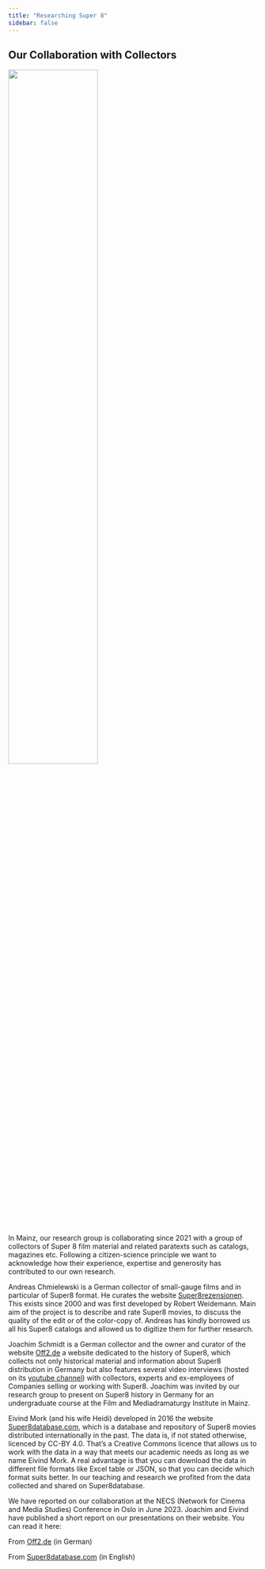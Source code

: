 ```yaml
---
title: "Researching Super 8"
sidebar: false
---
```

## Our Collaboration with Collectors

![](img/Researching_Super8.png){width=60% height=60% fig-align="center"}

In Mainz, our research group is collaborating since 2021 with a group of collectors of Super 8 film material and related paratexts such as catalogs, magazines etc. Following a citizen-science principle we want to acknowledge how their experience, expertise and generosity has contributed to our own research.

Andreas Chmielewski is a German collector of small-gauge films and in particular of Super8 format. He curates the website [Super8rezensionen](http://www.super8rezensionen.de/). This exists since 2000 and was first developed by Robert Weidemann. Main aim of the project is to describe and rate Super8 movies, to discuss the quality of the edit or of the color-copy of. Andreas has kindly borrowed us all his Super8 catalogs and allowed us to digitize them for further research.

Joachim Schmidt is a German collector and the owner and curator of the website [Off2.de](https://off2.de/) a website dedicated to the history of Super8, which collects not only historical material and information about Super8 distribution in Germany but also features several video interviews (hosted on its [youtube channel](https://www.youtube.com/channel/UC7yZpYJtv-S-Oe574QQUWTw)) with collectors, experts and ex-employees of Companies selling or working with Super8. Joachim was invited by our research group to present on Super8 history in Germany for an undergraduate course at the Film and Mediadramaturgy Institute in Mainz.

Eivind Mork (and his wife Heidi) developed in 2016 the website [Super8database.com](https://super8database.com/), which is a database and repository of Super8 movies distributed internationally in the past. The data is, if not stated otherwise, licenced by CC-BY 4.0. That’s a Creative Commons licence that allows us to work with the data in a way that meets our academic needs as long as we name Eivind Mork.  A real advantage is that you can download the data in different file formats like Excel table or JSON, so that you can decide which format suits better. In our teaching and research we profited from the data collected and shared on Super8database.

We have reported on our collaboration at the NECS (Network for Cinema and Media Studies) Conference in Oslo in June 2023. Joachim and Eivind have published a short report on our presentations on their website. You can read it here:

From [Off2.de](https://off2.de/blog/2023/07/15/wissenschaftlicher-vortrag-zu-super-8-in-oslo/) (in German)

From [Super8database.com](https://blog.super8database.com/2023/06/researching-super-8/) (in English)
